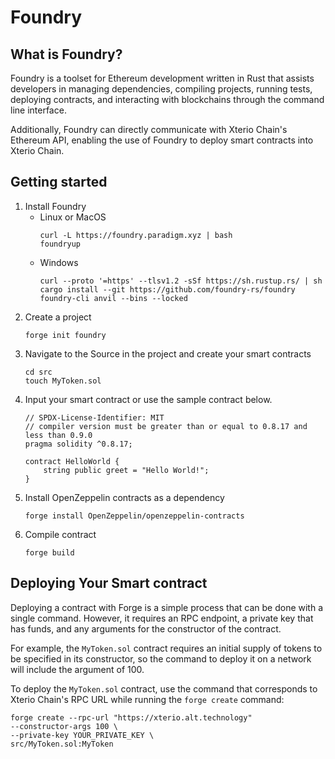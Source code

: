 # Foundry

## What is Foundry?

Foundry is a toolset for Ethereum development written in Rust that assists developers in managing dependencies, compiling projects, running tests, deploying contracts, and interacting with blockchains through the command line interface.

Additionally, Foundry can directly communicate with Xterio Chain's Ethereum API, enabling the use of Foundry to deploy smart contracts into Xterio Chain.

## Getting started

1. Install Foundry
    - Linux or MacOS
        ```
        curl -L https://foundry.paradigm.xyz | bash
        foundryup
        ```
    - Windows
        ```
        curl --proto '=https' --tlsv1.2 -sSf https://sh.rustup.rs/ | sh
        cargo install --git https://github.com/foundry-rs/foundry foundry-cli anvil --bins --locked
        ```
2. Create a project
    ```
    forge init foundry
    ```
3. Navigate to the Source in the project and create your smart contracts
    ```
    cd src
    touch MyToken.sol
    ```
4. Input your smart contract or use the sample contract below.
    ```
    // SPDX-License-Identifier: MIT
    // compiler version must be greater than or equal to 0.8.17 and less than 0.9.0
    pragma solidity ^0.8.17;
    
    contract HelloWorld {
        string public greet = "Hello World!";
    }
    ```
5. Install OpenZeppelin contracts as a dependency
    ```
    forge install OpenZeppelin/openzeppelin-contracts
    ```
6. Compile contract
    ```
    forge build
    ```

## Deploying Your Smart contract

Deploying a contract with Forge is a simple process that can be done with a single command. However, it requires an RPC endpoint, a private key that has funds, and any arguments for the constructor of the contract.

For example, the `MyToken.sol` contract requires an initial supply of tokens to be specified in its constructor, so the command to deploy it on a network will include the argument of 100.

To deploy the `MyToken.sol` contract, use the command that corresponds to Xterio Chain's RPC URL while running the `forge create` command:

```
forge create --rpc-url "https://xterio.alt.technology"
--constructor-args 100 \
--private-key YOUR_PRIVATE_KEY \
src/MyToken.sol:MyToken 
```